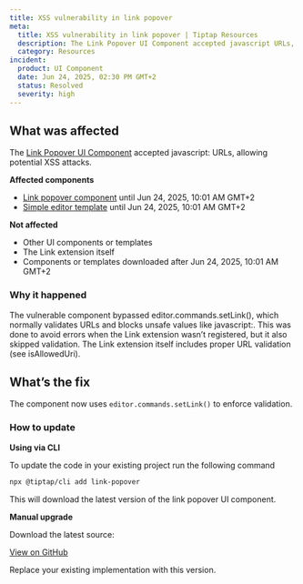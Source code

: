 ```yaml
---
title: XSS vulnerability in link popover
meta:
  title: XSS vulnerability in link popover | Tiptap Resources
  description: The Link Popover UI Component accepted javascript URLs, allowing potential XSS attacks.
  category: Resources
incident:
  product: UI Component
  date: Jun 24, 2025, 02:30 PM GMT+2
  status: Resolved
  severity: high
---
```


## What was affected

The [Link Popover UI Component](/ui-components/components/link-popover) accepted javascript: URLs, allowing potential XSS attacks.

**Affected components**
- [Link popover component](/ui-components/components/link-popover) until Jun 24, 2025, 10:01 AM GMT+2
- [Simple editor template](/ui-components/templates/simple-editor) until Jun 24, 2025, 10:01 AM GMT+2

**Not affected**

- Other UI components or templates
- The Link extension itself
- Components or templates downloaded after Jun 24, 2025, 10:01 AM GMT+2

### Why it happened
The vulnerable component bypassed editor.commands.setLink(), which normally validates URLs and blocks unsafe values like javascript:. This was done to avoid errors when the Link extension wasn’t registered, but it also skipped validation.
<Callout title="Note" variant="info">
The Link extension itself includes proper URL validation (see isAllowedUri).
</Callout>

## What’s the fix
The component now uses `editor.commands.setLink()` to enforce validation.

### How to update

**Using via CLI**

To update the code in your existing project run the following command

```bash
npx @tiptap/cli add link-popover
```

This will download the latest version of the link popover UI component.

**Manual upgrade**

Download the latest source:

[View on GitHub](https://github.com/ueberdosis/tiptap-ui-components/blob/main/apps/web/src/components/tiptap-ui/link-popover/link-popover.tsx)

Replace your existing implementation with this version.